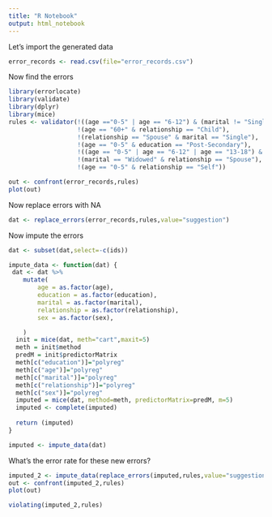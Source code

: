 ---
title: "R Notebook"
output: html_notebook
---

Let's import the generated data
```{r}
error_records <- read.csv(file="error_records.csv")
```
Now find the errors
```{r}
library(errorlocate)
library(validate)
library(dplyr)
library(mice)
rules <- validator(!((age =="0-5" | age == "6-12") & (marital != "Single")),
                   !(age == "60+" & relationship == "Child"),
                   !(relationship == "Spouse" & marital == "Single"),
                   !(age == "0-5" & education == "Post-Secondary"),
                   !((age == "0-5" | age == "6-12" | age == "13-18") & relationship == "Spouse"),
                   !(marital == "Widowed" & relationship == "Spouse"),
                   !(age == "0-5" & relationship == "Self"))

out <- confront(error_records,rules)
plot(out)

```
Now replace errors with NA
```{r}
dat <- replace_errors(error_records,rules,value="suggestion")

```


Now impute the errors
```{r}
dat <- subset(dat,select=-c(ids))

impute_data <- function(dat) {
 dat <- dat %>%
    mutate(
        age = as.factor(age),
        education = as.factor(education),
        marital = as.factor(marital),
        relationship = as.factor(relationship),
        sex = as.factor(sex),

    )
  init = mice(dat, meth="cart",maxit=5) 
  meth = init$method
  predM = init$predictorMatrix
  meth[c("education")]="polyreg"
  meth[c("age")]="polyreg"
  meth[c("marital")]="polyreg"
  meth[c("relationship")]="polyreg"
  meth[c("sex")]="polyreg"
  imputed = mice(dat, method=meth, predictorMatrix=predM, m=5)
  imputed <- complete(imputed)
  
  return (imputed)
}

imputed <- impute_data(dat)

```

What's the error rate for these new errors? 
```{r}
imputed_2 <- impute_data(replace_errors(imputed,rules,value="suggestion"))
out <- confront(imputed_2,rules)
plot(out)

```
```{r}
violating(imputed_2,rules)
```

